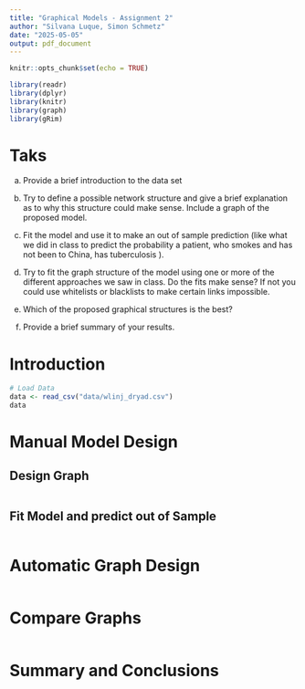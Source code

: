 ```yaml
---
title: "Graphical Models - Assignment 2"
author: "Silvana Luque, Simon Schmetz"
date: "2025-05-05"
output: pdf_document
---
```


```r
knitr::opts_chunk$set(echo = TRUE)
```


```r
library(readr)
library(dplyr)
library(knitr)
library(graph)
library(gRim)
```

# Taks

a) Provide a brief introduction to the data set

b) Try to define a possible network structure and give a brief explanation as to why this structure could make sense.  Include a graph of the proposed model.

c) Fit the model and use it to make an out of sample prediction (like what we did in class to predict the probability a patient, who smokes and has not been to China, has tuberculosis ).

d) Try to fit the graph structure of the model using one or more of the different approaches we saw in class.  Do the fits make sense?  If not you could use whitelists or blacklists to make certain links impossible.

e) Which of the proposed graphical structures is the best?

e) Provide a brief summary of your results. 

# Introduction


```r
# Load Data
data <- read_csv("data/wlinj_dryad.csv")
data

```
# Manual Model Design


## Design Graph 
```r

```

## Fit Model and predict out of Sample 

```r

```

# Automatic Graph Design

```r

```

# Compare Graphs 

```r

```

# Summary and Conclusions



